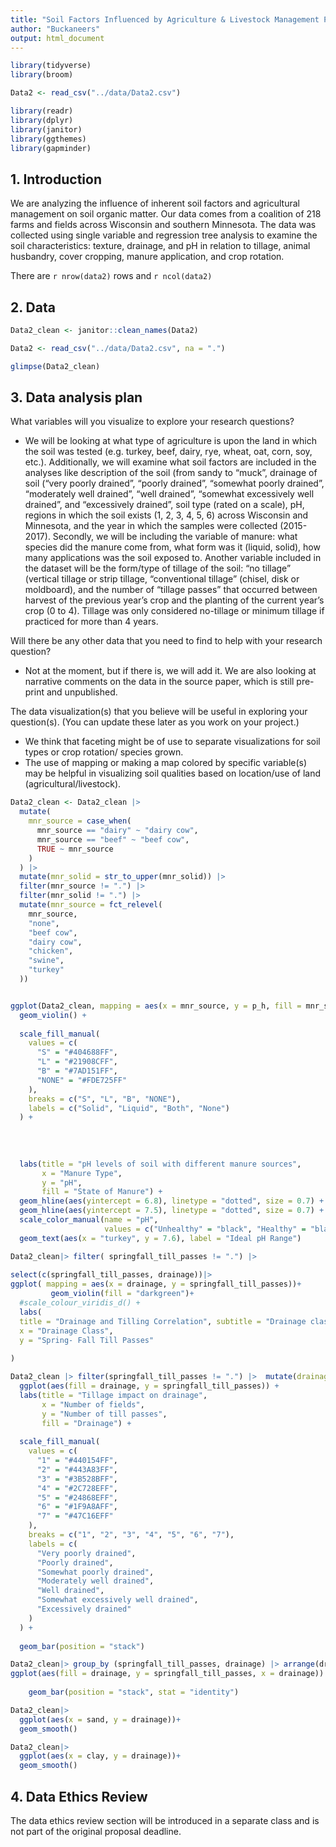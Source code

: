 ```yaml
---
title: "Soil Factors Influenced by Agriculture & Livestock Management Project Proposal"
author: "Buckaneers"
output: html_document
---
```


```r
library(tidyverse)
library(broom)

Data2 <- read_csv("../data/Data2.csv")

library(readr)
library(dplyr)
library(janitor)
library(ggthemes)
library(gapminder)

```

## 1. Introduction

We are analyzing the influence of inherent soil factors and agricultural management on soil organic matter. Our data comes from a coalition of 218 farms and fields across Wisconsin and southern Minnesota. The data was collected using single variable and regression tree analysis to examine the soil characteristics: texture, drainage, and pH in relation to tillage, animal husbandry, cover cropping, manure application, and crop rotation.

There are `r nrow(data2)` rows and `r ncol(data2)`

## 2. Data



```r
Data2_clean <- janitor::clean_names(Data2)
```

```r
Data2 <- read_csv("../data/Data2.csv", na = ".")

```

```r
glimpse(Data2_clean)
```

## 3. Data analysis plan

What variables will you visualize to explore your research questions?

-   We will be looking at what type of agriculture is upon the land in which the soil was tested (e.g. turkey, beef, dairy, rye, wheat, oat, corn, soy, etc.). Additionally, we will examine what soil factors are included in the analyses like description of the soil (from sandy to “muck”, drainage of soil (“very poorly drained”, “poorly drained”, “somewhat poorly drained”, “moderately well drained”, “well drained”, “somewhat excessively well drained”, and “excessively drained”, soil type (rated on a scale), pH, regions in which the soil exists (1, 2, 3, 4, 5, 6) across Wisconsin and Minnesota, and the year in which the samples were collected (2015-2017). Secondly, we will be including the variable of manure: what species did the manure come from, what form was it (liquid, solid), how many applications was the soil exposed to. Another variable included in the dataset will be the form/type of tillage of the soil: “no tillage” (vertical tillage or strip tillage, “conventional tillage” (chisel, disk or moldboard), and the number of “tillage passes” that occurred between harvest of the previous year’s crop and the planting of the current year’s crop (0 to 4). Tillage was only considered no-tillage or minimum tillage if practiced for more than 4 years.

Will there be any other data that you need to find to help with your research question?

-   Not at the moment, but if there is, we will add it. We are also looking at narrative comments on the data in the source paper, which is still pre-print and unpublished.

The data visualization(s) that you believe will be useful in exploring your question(s). (You can update these later as you work on your project.)

-   We think that faceting might be of use to separate visualizations for soil types or crop rotation/ species grown.
-   The use of mapping or making a map colored by specific variable(s) may be helpful in visualizing soil qualities based on location/use of land (agricultural/livestock).

```r


Data2_clean <- Data2_clean |>
  mutate(
    mnr_source = case_when(
      mnr_source == "dairy" ~ "dairy cow",
      mnr_source == "beef" ~ "beef cow",
      TRUE ~ mnr_source
    )
  ) |>
  mutate(mnr_solid = str_to_upper(mnr_solid)) |>
  filter(mnr_source != ".") |>
  filter(mnr_solid != ".") |>
  mutate(mnr_source = fct_relevel(
    mnr_source,
    "none",
    "beef cow",
    "dairy cow",
    "chicken",
    "swine",
    "turkey"
  ))


ggplot(Data2_clean, mapping = aes(x = mnr_source, y = p_h, fill = mnr_solid)) +
  geom_violin() +
  
  scale_fill_manual(
    values = c(
      "S" = "#404688FF",
      "L" = "#21908CFF",
      "B" = "#7AD151FF",
      "NONE" = "#FDE725FF"
    ),
    breaks = c("S", "L", "B", "NONE"),
    labels = c("Solid", "Liquid", "Both", "None")
  ) +
  
  
  
  
  labs(title = "pH levels of soil with different manure sources",
       x = "Manure Type",
       y = "pH",
       fill = "State of Manure") +
  geom_hline(aes(yintercept = 6.8), linetype = "dotted", size = 0.7) +
  geom_hline(aes(yintercept = 7.5), linetype = "dotted", size = 0.7) +
  scale_color_manual(name = "pH",
                     values = c("Unhealthy" = "black", "Healthy" = "black")) +
  geom_text(aes(x = "turkey", y = 7.6), label = "Ideal pH Range")


```

```r
Data2_clean|> filter( springfall_till_passes != ".") |>
  
select(c(springfall_till_passes, drainage))|> 
ggplot( mapping = aes(x = drainage, y = springfall_till_passes))+
         geom_violin(fill = "darkgreen")+
  #scale_colour_viridis_d() + 
  labs(
  title = "Drainage and Tilling Correlation", subtitle = "Drainage class is rated on a scale from 1-7, ranging from 'very poorly drained' to  'excessively drained'. Tilling is the act of aerating the soil (typically with heavy machinery) to improve air circulation and water permeation. ", 
  x = "Drainage Class",
  y = "Spring- Fall Till Passes"
  
) 
```

```r


Data2_clean |> filter(springfall_till_passes != ".") |>  mutate(drainage = as.character(drainage)) |> group_by (springfall_till_passes, drainage) |> arrange(drainage) |>
  ggplot(aes(fill = drainage, y = springfall_till_passes)) +
  labs(title = "Tillage impact on drainage",
       x = "Number of fields",
       y = "Number of till passes",
       fill = "Drainage") +
  
  scale_fill_manual(
    values = c(
      "1" = "#440154FF",
      "2" = "#443A83FF",
      "3" = "#3B528BFF",
      "4" = "#2C728EFF",
      "5" = "#24868EFF",
      "6" = "#1F9A8AFF",
      "7" = "#47C16EFF"
    ),
    breaks = c("1", "2", "3", "4", "5", "6", "7"),
    labels = c(
      "Very poorly drained",
      "Poorly drained",
      "Somewhat poorly drained",
      "Moderately well drained",
      "Well drained",
      "Somewhat excessively well drained",
      "Excessively drained"
    )
  ) +
  
  geom_bar(position = "stack")
```

```r
Data2_clean|> group_by (springfall_till_passes, drainage) |> arrange(drainage)|>
ggplot(aes(fill = drainage, y = springfall_till_passes, x = drainage)) + 
  
    geom_bar(position = "stack", stat = "identity")
```
```r
Data2_clean|>
  ggplot(aes(x = sand, y = drainage))+
  geom_smooth()
```
```r
Data2_clean|>
  ggplot(aes(x = clay, y = drainage))+
  geom_smooth()
```


## 4. Data Ethics Review

The data ethics review section will be introduced in a separate class and is not part of the original proposal deadline.
